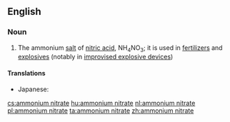 ==English==

===Noun===
{{wikipedia}}
{{en-noun|-}}

# {{label|en|inorganic compound}} The ammonium [[salt]] of [[nitric acid]], NH<sub>4</sub>NO<sub>3</sub>; it is used in [[fertilizer]]s and [[explosive]]s (notably in [[improvised explosive device]]s)

====Translations====
{{trans-top|ammonium salt of nitric acid}}
* Japanese: {{t|ja|硝安|tr=しょうあん, shōan}}
{{trans-mid}}
{{trans-bottom}}

[[cs:ammonium nitrate]]
[[hu:ammonium nitrate]]
[[nl:ammonium nitrate]]
[[pl:ammonium nitrate]]
[[ta:ammonium nitrate]]
[[zh:ammonium nitrate]]
